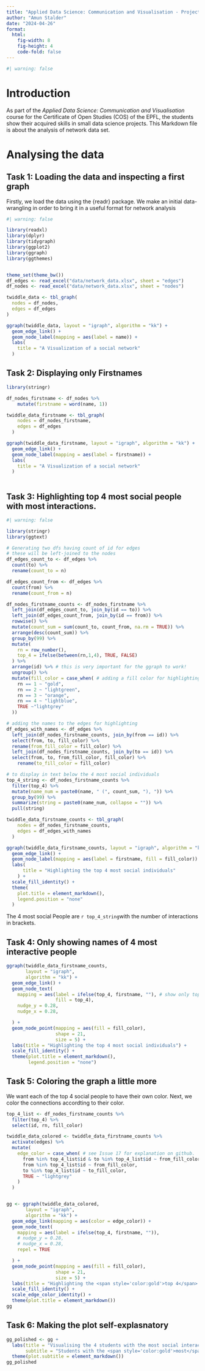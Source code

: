 ```yaml
---
title: "Applied Data Science: Communication and Visualisation - Project 1.2"
author: "Amun Stalder"
date: "2024-04-26"
format: 
  html:
    fig-width: 8
    fig-height: 4
    code-fold: false
---
```

```r
#| warning: false
```

# Introduction
As part of the *Applied Data Science: Communication and Visualisation* course for
the Certificate of Open Studies (COS) of the EPFL, the students show their acquired skills
in small data science projects. This Markdown file is about the analysis of network
data set. 

# Analysing the data
## Task 1: Loading the data and inspecting a first graph
Firstly, we load the data using the {readr} package. We make an initial data-wrangling
in order to bring it in a useful format for network analysis

```r
#| warning: false

library(readxl)
library(dplyr)
library(tidygraph)
library(ggplot2)
library(ggraph)
library(ggthemes)


theme_set(theme_bw())
df_edges <- read_excel("data/network_data.xlsx", sheet = "edges")
df_nodes <- read_excel("data/network_data.xlsx", sheet = "nodes")

twiddle_data <- tbl_graph(
  nodes = df_nodes,
  edges = df_edges
)

ggraph(twiddle_data, layout = "igraph", algorithm = "kk") +
  geom_edge_link() +
  geom_node_label(mapping = aes(label = name)) +
  labs(
    title = "A Visualization of a social network"
  )

```
## Task 2: Displaying only Firstnames

```r
library(stringr)

df_nodes_firstname <- df_nodes %>% 
    mutate(firstname = word(name, 1))

twiddle_data_firstname <- tbl_graph(
    nodes = df_nodes_firstname,
    edges = df_edges
  )

ggraph(twiddle_data_firstname, layout = "igraph", algorithm = "kk") +
  geom_edge_link() +
  geom_node_label(mapping = aes(label = firstname)) +
  labs(
    title = "A Visualization of a social network"
  )
  
```
## Task 3: Highlighting top 4 most social people with most interactions.

```r
#| warning: false

library(stringr)
library(ggtext)

# Generating two dfs having count of id for edges
# these will be left-joined to the nodes
df_edges_count_to <- df_edges %>% 
  count(to) %>% 
  rename(count_to = n)

df_edges_count_from <- df_edges %>% 
  count(from) %>% 
  rename(count_from = n)

df_nodes_firstname_counts <- df_nodes_firstname %>% 
  left_join(df_edges_count_to, join_by(id == to)) %>% 
  left_join(df_edges_count_from, join_by(id == from)) %>% 
  rowwise() %>% 
  mutate(count_sum = sum(count_to, count_from, na.rm = TRUE)) %>% 
  arrange(desc(count_sum)) %>% 
  group_by(99) %>% 
  mutate(
    rn = row_number(),
    top_4 = ifelse(between(rn,1,4), TRUE, FALSE)
  ) %>% 
  arrange(id) %>% # this is very important for the ggraph to work!
  ungroup() %>% 
  mutate(fill_color = case_when( # adding a fill color for highlighting
    rn == 1 ~ "gold",
    rn == 2 ~ "lightgreen",
    rn == 3 ~ "orange",
    rn == 4 ~ "lightblue",
    TRUE ~"lightgrey"
  ))

# adding the names to the edges for highlighting
df_edges_with_names <- df_edges %>% 
  left_join(df_nodes_firstname_counts, join_by(from == id)) %>% 
  select(from, to, fill_color) %>% 
  rename(from_fill_color = fill_color) %>% 
  left_join(df_nodes_firstname_counts, join_by(to == id)) %>% 
  select(from, to, from_fill_color, fill_color) %>% 
    rename(to_fill_color = fill_color)

# to display in text below the 4 most social individuals
top_4_string <- df_nodes_firstname_counts %>% 
  filter(top_4) %>% 
  mutate(name_num = paste0(name, " (", count_sum, "), ")) %>% 
  group_by(99) %>% 
  summarize(string = paste0(name_num, collapse = "")) %>% 
  pull(string)

twiddle_data_firstname_counts <- tbl_graph(
    nodes = df_nodes_firstname_counts,
    edges = df_edges_with_names
  )

ggraph(twiddle_data_firstname_counts, layout = "igraph", algorithm = "kk") +
  geom_edge_link() +
  geom_node_label(mapping = aes(label = firstname, fill = fill_color)) +
  labs(
      title = "Highlighting the top 4 most social individuals"
    ) +
  scale_fill_identity() +
  theme(
    plot.title = element_markdown(),
    legend.position = "none"
  )


```
The 4 most social People are `r top_4_string`with the number of interactions
in brackets.

## Task 4: Only showing names of 4 most interactive people

```r

ggraph(twiddle_data_firstname_counts,
       layout = "igraph",
       algorithm = "kk") +
  geom_edge_link() +
  geom_node_text(
    mapping = aes(label = ifelse(top_4, firstname, ""), # show only top 4
                  fill = top_4),
    nudge_y = 0.28,
    nudge_x = 0.28,

  ) +
  geom_node_point(mapping = aes(fill = fill_color),
                  shape = 21,
                  size = 5) + 
  labs(title = "Highlighting the top 4 most social individuals") +  
  scale_fill_identity() +
  theme(plot.title = element_markdown(),
        legend.position = "none")

```
## Task 5: Coloring the graph a little more
We want each of the top 4 social people to have their own color. Next, we color the
connections accordting to their color.
```r

top_4_list <- df_nodes_firstname_counts %>% 
  filter(top_4) %>% 
  select(id, rn, fill_color)

twiddle_data_colored <- twiddle_data_firstname_counts %>% 
  activate(edges) %>% 
  mutate(
    edge_color = case_when( # see Issue 17 for explanation on github.
      from %in% top_4_list$id & to %in% top_4_list$id ~ from_fill_color,
      from %in% top_4_list$id ~ from_fill_color,
      to %in% top_4_list$id ~ to_fill_color,
      TRUE ~ "lightgrey"
    )
  )


gg <- ggraph(twiddle_data_colored,
       layout = "igraph",
       algorithm = "kk") +
  geom_edge_link(mapping = aes(color = edge_color)) +
  geom_node_text(
    mapping = aes(label = ifelse(top_4, firstname, "")),
    # nudge_y = 0.28,
    # nudge_x = 0.28,
    repel = TRUE

  ) +
  geom_node_point(mapping = aes(fill = fill_color),
                  shape = 21,
                  size = 5) + 
  labs(title = "Highlighting the <span style='color:gold'>top 4</span> most social individuals") +  
  scale_fill_identity() +
  scale_edge_color_identity() + 
  theme(plot.title = element_markdown())
gg
```
## Task 6: Making the plot self-explasnatory
```r
gg_polished <- gg +
  labs(title = "Visualising the 4 students with the most social interactions",
       subtitle = "Students with the <span style='color:gold'>most</span>, <span style='color:lightgreen'>second most</span>, <span style='color:orange'>third most</span> and <span style='color:lightblue'>fourth most</span> connections are highlighted.") +
  theme(plot.subtitle = element_markdown())
gg_polished
```
